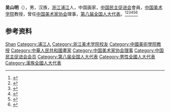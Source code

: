 {{Infobox artist
| name             =吴山明
| image            =
| caption          = 
| birth_date       =1941年
| birth_place      = 
| death_date       =  {{Death date and age|2021|2|4|1941}} 
| death_place      ={{CHN}}[[浙江省|浙江省]][[杭州市|杭州市]]
}}
'''吴山明'''（{{bd|1941年||2021年|2月4日|catIdx=Wu}}），男，汉族，[[浙江|浙江]][[浦江县|浦江]]人，中国画家，[[中国民主促进会|中国民主促进会]]會員，[[中国美术学院|中国美术学院]]教授，曾任[[中国美术家协会|中国美术家协会]]理事，[[第八届全国人大代表|第八届全国人大代表]]。<ref>{{Cite book|title=中国当代文艺名人辞典|author=谷向阳, 王庆新主编|publisher=学苑出版社|year=1994|isbn=|location=北京|pages=}}</ref><ref>{{Cite book|title=中国当代书画家名人大辞典|author=郭翔主编|publisher=河南美术出版社|year=1993|isbn=|location=郑州|pages=}}</ref><ref>{{Cite book|title=中国当代国画家辞典|author=金通达主编|publisher=浙江人民出版社|year=2001|isbn=|location=杭州|pages=}}</ref><ref>{{Cite news|title=浙派人物画家吴山明辞世，探索人物画中宿墨与水的结合|url=https://www.thepaper.cn/newsDetail_forward_11145452|accessdate=2021-02-06|date=2021-02-04|work=澎湃新闻|archive-date=2021-02-08|archive-url=https://web.archive.org/web/20210208111425/https://www.thepaper.cn/newsDetail_forward_11145452|dead-url=no}}</ref><ref>{{Cite book|title=中华人民共和国职官志|author=何虎生, 李耀东, 向常福主编|publisher=中国社会出版社|year=2003|isbn=9787800883934|location=北京|pages=}}</ref><ref>{{cite web |title=罗富和看望民进会员吴山明 |url=https://www.mj.org.cn/news/content/2017-09/25/content_269020.htm |accessdate=2021-02-06 |publisher=中国民主促进会 |date=2017-09-25}}</ref>

== 参考资料 ==
{{reflist}}

{{Navboxes
| title  = 吴山明在[[中国美术家协会|中国美术家协会]]的职务
| list1  =
{{中国美术家协会第六届理事会}}
{{中国美术家协会第七届理事会}}
}}

{{Authority control}}
{{DEFAULTSORT:Wu吴}}
[[Category:吴姓|Shan]]
[[Category:浦江人|Category:浦江人]]
[[Category:浙江美术学院校友|Category:浙江美术学院校友]]
[[Category:中國美術學院教授|Category:中國美術學院教授]]
[[Category:中華人民共和國畫家|Category:中華人民共和國畫家]]
[[Category:中国美术家协会理事|Category:中国美术家协会理事]]
[[Category:中国民主促进会会员|Category:中国民主促进会会员]]
[[Category:第八届全国人大代表|Category:第八届全国人大代表]]
[[Category:男性全國人大代表|Category:男性全國人大代表]]
[[Category:漢族全國人大代表|Category:漢族全國人大代表]]

{{中国艺术家小作品}}